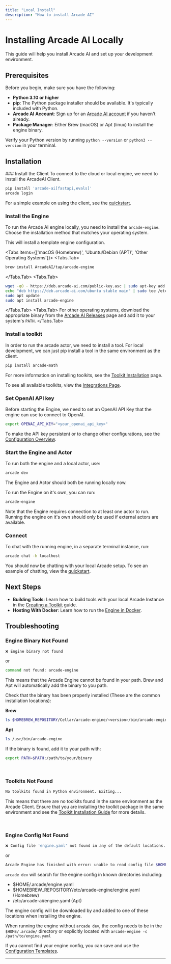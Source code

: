 ```yaml
---
title: "Local Install"
description: "How to install Arcade AI"
---
```



# Installing Arcade AI Locally

This guide will help you install Arcade AI and set up your development environment.


## Prerequisites

Before you begin, make sure you have the following:

- **Python 3.10 or higher**
- **pip**: The Python package installer should be available. It's typically included with Python.
- **Arcade AI Account**: Sign up for an [Arcade AI account](https://arcade-ai.typeform.com/early-access?typeform-source=arcade-ai.com) if you haven't already.
- **Package Manager**: Either Brew (macOS) or Apt (linux) to install the engine binary.

Verify your Python version by running `python --version` or `python3 --version` in your terminal.

## Installation

<Steps>
### Install the Client
To connect to the cloud or local engine, we need to install the ArcadeAI Client.

```bash
pip install 'arcade-ai[fastapi,evals]'
arcade login
```
For a simple example on using the client, see the [quickstart](/home/quickstart).


### Install the Engine
To run the Arcade AI engine locally, you need to install the `arcade-engine`. Choose the installation method that matches your operating system.

This will install a template engine configuration.

<Tabs items={['macOS (Homebrew)', 'Ubuntu/Debian (APT)', 'Other Operating Systems']}>
  <Tabs.Tab>
  ```bash
  brew install ArcadeAI/tap/arcade-engine
  ```
  </Tabs.Tab>
  <Tabs.Tab>
  ```bash
  wget -qO - https://deb.arcade-ai.com/public-key.asc | sudo apt-key add -
  echo "deb https://deb.arcade-ai.com/ubuntu stable main" | sudo tee /etc/apt/sources.list.d/arcade-ai.list
  sudo apt update
  sudo apt install arcade-engine
  ```
  </Tabs.Tab>
  <Tabs.Tab>
  For other operating systems, download the appropriate binary from the [Arcade AI Releases](https://arcade-ai.com/releases) page and add it to your system's `PATH`.
  </Tabs.Tab>
</Tabs>

### Install a toolkit
In order to run the arcade actor, we need to install a tool. For local development, we can just pip install a tool in the same environment as the client.
```bash
pip install arcade-math
```

For more information on installing toolkits, see the [Toolkit Installation](/home/install/toolkits) page.

To see all available toolkits, view the [Integrations Page](/integrations/toolkits).

### Set OpenAI API key
Before starting the Engine, we need to set an OpenAI API Key that the engine can use to connect to OpenAI.
```bash
export OPENAI_API_KEY="<your_openai_api_key>"
```
To make the API key persistent or to change other configurations, see the [Configuration Overview](/home/configure/overview).

### Start the Engine and Actor
To run both the engine and a local actor, use:
```bash
arcade dev
```
The Engine and Actor should both be running locally now.


To run the Engine on it's own, you can run:
```bash
arcade-engine
```
Note that the Engine requires connection to at least one actor to run. Running the engine on it's own should only be used
if external actors are available.


### Connect

To chat with the running engine, in a separate terminal instance, run:
```bash
arcade chat -h localhost
```

You should now be chatting with your local Arcade setup. To see an example of chatting, view the [quickstart](/home/quickstart).
</Steps>

## Next Steps

- **Building Tools**: Learn how to build tools with your local Arcade Instance in the [Creating a Toolkit](/home/build-tools/create-a-toolkit) guide.
- **Hosting With Docker**: Learn how to run the [Engine in Docker](/home/install/docker).

## Troubleshooting

### Engine Binary Not Found
```bash
❌ Engine binary not found
```
or
```bash
command not found: arcade-engine
```

This means that the Arcade Engine cannot be found in your path. Brew and Apt will automatically add the binary to you path.

Check that the binary has been properly installed (These are the common installation locations):

**Brew**
```bash
ls $HOMEBREW_REPOSITORY/Cellar/arcade-engine/<version>/bin/arcade-engine
```

**Apt**
```bash
ls /usr/bin/arcade-engine
```

If the binary is found, add it to your path with:
```bash
export PATH=$PATH:/path/to/your/binary
```
<br/>

### Toolkits Not Found
```bash
No toolkits found in Python environment. Exiting...
```
This means that there are no toolkits found in the same environment as the Arcade Client. Ensure that you are installing the toolkit package in the same environment
and see the [Toolkit Installation Guide](/home/install/toolkits) for more details.

<br/>

### Engine Config Not Found
```bash
❌ Config file 'engine.yaml' not found in any of the default locations.
```
or
```bash
Arcade Engine has finished with error: unable to read config file $HOME/.arcade/engine.yaml: open $HOME/.arcade/engine.yaml: no such file or directory
```

`arcade dev` will search for the engine config in known directories including:
- $HOME/.arcade/engine.yaml
- $HOMEBREW_REPOSITORY/etc/arcade-engine/engine.yaml (Homebrew)
- /etc/arcade-ai/engine.yaml (Apt)

The engine config will be downloaded by and added to one of these locations when installing the engine.

When running the engine without `arcade dev`, the config needs to be in the `$HOME/.arcade/` directory or explicitly located with `arcade-engine -c /path/to/engine.yaml`

If you cannot find your engine config, you can save and use the [Configuration Templates](/home/configure/templates).



---
